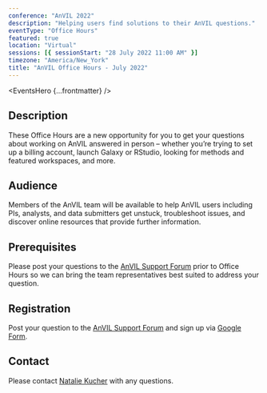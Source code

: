 ```yaml
---
conference: "AnVIL 2022"
description: "Helping users find solutions to their AnVIL questions."
eventType: "Office Hours"
featured: true
location: "Virtual"
sessions: [{ sessionStart: "28 July 2022 11:00 AM" }]
timezone: "America/New_York"
title: "AnVIL Office Hours - July 2022"
---
```


<EventsHero {...frontmatter} />

## Description

These Office Hours are a new opportunity for you to get your questions about working on AnVIL answered in person – whether you’re trying to set up a billing account, launch Galaxy or RStudio, looking for methods and featured workspaces, and more.

## Audience

Members of the AnVIL team will be available to help AnVIL users including PIs, analysts, and data submitters get unstuck, troubleshoot issues, and discover online resources that provide further information.

## Prerequisites

Please post your questions to the [AnVIL Support Forum]({anvilHelpURL}/t/anvil-office-hours-28jul2022-11-am-et/129) prior to Office Hours so we can bring the team representatives best suited to address your question.

## Registration

Post your question to the [AnVIL Support Forum]({anvilHelpURL}/t/anvil-office-hours-28jul2022-11-am-et/129) and sign up via [Google Form](https://forms.gle/iuyX7BaZTX8AUVxa8).

## Contact

Please contact [Natalie Kucher]({natalieKucher}) with any questions.
